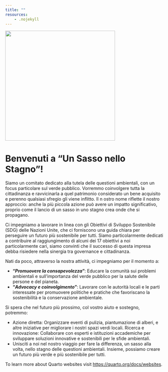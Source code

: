 ```yaml
---
title: ""
resources:
    - .nojekyll
---
```

![](assets/img/logo_USNS.jpeg){height=350}




# **Benvenuti a "Un Sasso nello Stagno"!**

Siamo un comitato dedicato alla tutela delle questioni ambientali, con un focus particolare sul verde pubblico. Vorremmo coinvolgere tutta la cittadinanza e ravvicinarla a quel patrimonio considerato un bene acquisito e perenno qualsiasi sfregio gli viene inflitto.  Il n
ostro nome riflette il nostro approccio: anche la più piccola azione può avere un impatto significativo, proprio come il lancio di un sasso in uno stagno crea onde che si propagano.

Ci impegniamo a lavorare in linea con gli Obiettivi di Sviluppo Sostenibile (SDG) delle Nazioni Unite, che ci forniscono una guida chiara per perseguire un futuro più sostenibile per tutti. Siamo particolarmente dedicati a contribuire al raggiungimento di alcuni dei 17 obiettivi a noi particolarmente cari, siamo convinti che il successo di questa impresa debba risiedere nella sinergia tra governance e cittadinanza.

Nati da poco, attraverso la nostra attività, ci impegniamo per il momento a:

- **"*Promuovere la consapevolezza*"**: Educare la comunità sui problemi ambientali e sull'importanza del verde pubblico per la salute delle persone e del pianeta.
- **"*Advocacy e coinvolgimento*"**: Lavorare con le autorità locali e le parti interessate per promuovere politiche e pratiche che favoriscano la sostenibilità e la conservazione ambientale.

Si spera che nel futuro più prossimo, col vostro aiuto e sostegno, potremmo:

- Azione diretta: Organizzare eventi di pulizia, piantumazione di alberi, e altre iniziative per migliorare i nostri spazi verdi locali.
Ricerca e innovazione: Collaborare con esperti e istituzioni accademiche per sviluppare soluzioni innovative e sostenibili per le sfide ambientali.
- Unisciti a noi nel nostro viaggio per fare la differenza, un sasso alla volta, nello stagno delle questioni ambientali. Insieme, possiamo creare un futuro più verde e più sostenibile per tutti.






[]: # (This is a comment)

[]: # "And this is a comment"

[]: # 'Also this is a comment'

[//]: # (Yet another comment)

[comment]: # (Still another comment)

[comment]: # (Since the trick uses reference link, it will possibly raise some warnings, especially for duplication if several in the documents, i.e., [WARNING] Duplicate link reference '[]'.)

<!-- 
![logo](https://assets.digitalocean.com/articles/alligator/boo.svg "a title")
-->

To learn more about Quarto websites visit <https://quarto.org/docs/websites>.
